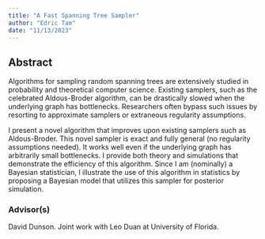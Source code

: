 ```yaml
---
title: "A Fast Spanning Tree Sampler"
author: "Edric Tam"
date: "11/13/2023"
---
```


## Abstract 

Algorithms for sampling random spanning trees are extensively studied in probability and theoretical computer science. Existing samplers, such as the celebrated Aldous-Broder algorithm, can be drastically slowed when the underlying graph has bottlenecks. Researchers often bypass such issues by resorting to approximate samplers or extraneous regularity assumptions. 

I present a novel algorithm that improves upon existing samplers such as Aldous-Broder. This novel sampler is exact and fully general (no regularity assumptions needed). It works well even if the underlying graph has arbitrarily small bottlenecks. I provide both theory and simulations that demonstrate the efficiency of this algorithm. Since I am (nominally) a Bayesian statistician, I illustrate the use of this algorithm in statistics by proposing a Bayesian model that utilizes this sampler for posterior simulation. 

### Advisor(s)

David Dunson. Joint work with Leo Duan at University of Florida. 

